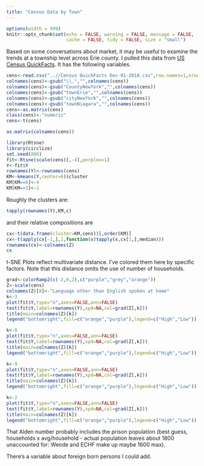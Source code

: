 ---
title: "Census Data by Town"
---

<style>
pre {
  overflow-x: auto;
}
pre code {
  word-wrap: normal;
  white-space: pre;
}
</style>
```{r global_options, echo = FALSE, include = FALSE}
options(width = 999)
knitr::opts_chunk$set(echo = FALSE, warning = FALSE, message = FALSE,
                      cache = FALSE, tidy = FALSE, size = "small")
```

Based on some conversations about market, it may be useful to examine the trends at a township level across Erie county.  I pulled this data from [US Census QuickFacts](https://www.census.gov/quickfacts/fact/map/).  It has the following variables.

```{r echo=FALSE}
cens<-read.csv("..//Census QuickFacts Dec-01-2018.csv",row.names=1,nrow=9)#,colClasses="numeric")
colnames(cens)<-gsub("\\.","",colnames(cens))
colnames(cens)<-gsub("CountyNewYork","",colnames(cens))
colnames(cens)<-gsub("townErie","",colnames(cens))
colnames(cens)<-gsub("cityNewYork","",colnames(cens))
colnames(cens)<-gsub("townNiagara","",colnames(cens))
cens<-as.matrix(cens)
class(cens)<-"numeric"
cens<-t(cens)

as.matrix(colnames(cens))

library(Rtsne)
library(circlize)
set.seed(808)
fit<-Rtsne(scale(cens)[,-4],perplex=1)
Y<-fit$Y
rownames(Y)<-rownames(cens)
KM<-kmeans(Y,center=6)$cluster
KM[KM==6]<-4
KM[KM==3]<-1
```

Roughly the clusters are:
```{r echo=FALSE}
tapply(rownames(Y),KM,c)
```
and their relative compositions are
```{r echo=FALSE}
cx<-t(data.frame(cluster=KM,cens))[,order(KM)]
cx<-t(apply(cx[-1,],1,function(x)tapply(x,cx[1,],median)))
rownames(cx)<-colnames(Z)
cx
```


t-SNE Plots reflect multivariate distance.  I've colored them here by specific factors. Note that this distance omits the use of number of households.  
```{r echo=FALSE}

grad<-colorRamp2(c(-2,0,2),c("purple","grey","orange"))
Z<-scale(cens)
colnames(Z)[8]<-"Language other than English spoken at home"
k<-3
plot(fit$Y,type="n",axes=FALSE,ann=FALSE)
text(fit$Y,label=rownames(Y),xpd=NA,col=grad(Z[,k]))
title(main=colnames(Z)[k])
legend("bottomright",fill=c("orange","purple"),legend=c("High","Low"))

k<-8
plot(fit$Y,type="n",axes=FALSE,ann=FALSE)
text(fit$Y,label=rownames(Y),xpd=NA,col=grad(Z[,k]))
title(main=colnames(Z)[k])
legend("bottomright",fill=c("orange","purple"),legend=c("High","Low"))

k<-9
plot(fit$Y,type="n",axes=FALSE,ann=FALSE)
text(fit$Y,label=rownames(Y),xpd=NA,col=grad(Z[,k]))
title(main=colnames(Z)[k])
legend("bottomright",fill=c("orange","purple"),legend=c("High","Low"))

k<-2
plot(fit$Y,type="n",axes=FALSE,ann=FALSE)
text(fit$Y,label=rownames(Y),xpd=NA,col=grad(Z[,k]))
title(main=colnames(Z)[k])
legend("bottomright",fill=c("orange","purple"),legend=c("High","Low"))

```

That Alden number probably includes the prison population (best guess, households x avg/household - actual population leaves about 1800 unaccounted for: Wende and ECHF make up maybe 1600 max).

There's a variable about foreign born persons I could add.